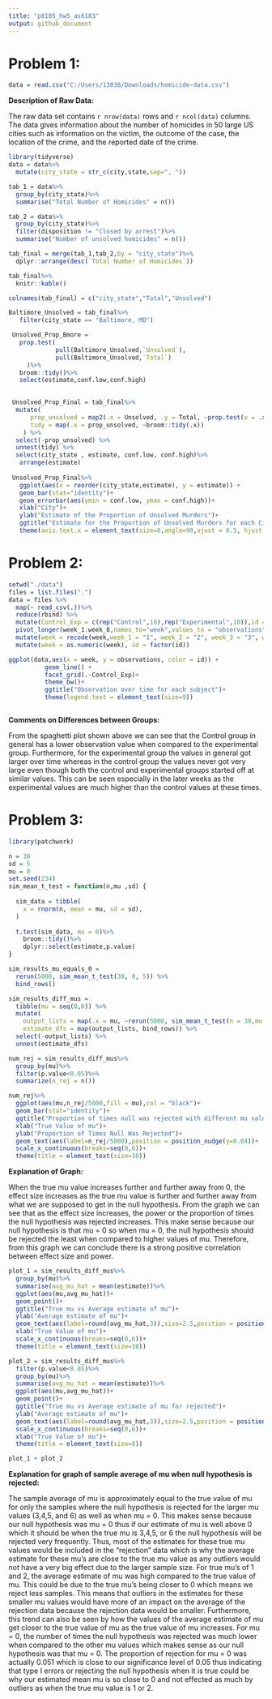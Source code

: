```yaml
---
title: "p8105_hw5_as6183"
output: github_document
---
```

# Problem 1:

```r
data = read.csv("C:/Users/13038/Downloads/homicide-data.csv") 
```

**Description of Raw Data:**

The raw data set contains `r nrow(data)` rows and `r ncol(data)` columns. The data gives information about the number of homicides in 50 large US cities such as information on the victim, the outcome of the case, the location of the crime, and the reported date of the crime. 

```r
library(tidyverse)
data = data%>%
  mutate(city_state = str_c(city,state,sep=", "))

tab_1 = data%>%
  group_by(city_state)%>%
  summarise("Total Number of Homicides" = n())

tab_2 = data%>%
  group_by(city_state)%>%
  filter(disposition != "Closed by arrest")%>%
  summarise("Number of unsolved homicides" = n())

tab_final = merge(tab_1,tab_2,by = "city_state")%>%
  dplyr::arrange(desc(`Total Number of Homicides`))

tab_final%>%
  knitr::kable()
```

```r
colnames(tab_final) = c("city_state","Total","Unsolved")

Baltimore_Unsolved = tab_final%>%
   filter(city_state == "Baltimore, MD")

 Unsolved_Prop_Bmore =
   prop.test(
             pull(Baltimore_Unsolved,`Unsolved`),
             pull(Baltimore_Unsolved,`Total`)
     )%>%
   broom::tidy()%>%
   select(estimate,conf.low,conf.high)

 
 Unsolved_Prop_Final = tab_final%>%
  mutate(
      prop_unsolved = map2(.x = Unsolved, .y = Total, ~prop.test(x = .x, n = .y)), 
      tidy = map(.x = prop_unsolved, ~broom::tidy(.x))
    ) %>%
  select(-prop_unsolved) %>%
  unnest(tidy) %>%
  select(city_state , estimate, conf.low, conf.high)%>%
   arrange(estimate)
  
 Unsolved_Prop_Final%>%
   ggplot(aes(x = reorder(city_state,estimate), y = estimate)) +
   geom_bar(stat="identity")+
   geom_errorbar(aes(ymin = conf.low, ymax = conf.high))+
   xlab("City")+
   ylab("Estimate of the Proportion of Unsolved Murders")+
   ggtitle("Estimate for the Proportion of Unsolved Murders for each City")+
   theme(axis.text.x = element_text(size=8,angle=90,vjust = 0.5, hjust = 1),plot.title=element_text(size=11))
```

# Problem 2:

```r

setwd("./data")
files = list.files(".")
data = files %>%          
  map(~ read_csv(.))%>%
  reduce(rbind) %>%
  mutate(Control_Exp = c(rep("Control",10),rep("Experimental",10)),id = c(seq("1","10"),seq("1","10")))%>%
  pivot_longer(week_1:week_8,names_to="week",values_to = "observations")%>%
  mutate(week = recode(week,week_1 = "1", week_2 = "2", week_3 = "3", week_4 = "4", week_5 = "5", week_6 = "6", week_7 = "7", week_8 = "8"))%>%
  mutate(week = as.numeric(week), id = factor(id))

ggplot(data,aes(x = week, y = observations, color = id)) +
          geom_line() +
          facet_grid(.~Control_Exp)+
          theme_bw()+
          ggtitle("Observation over time for each subject")+
          theme(legend.text = element_text(size=9))



```

**Comments on Differences between Groups:**

From the spaghetti plot shown above we can see that the Control group in general has a lower observation value when compared to the experimental group. Furthermore, for the experimental group the values in general got larger over time whereas in the control group the values never got very large even though both the control and experimental groups started off at similar values. This can be seen especially in the later weeks as the experimental values are much higher than the control values at these times. 

# Problem 3:
```r
library(patchwork)

n = 30
sd = 5
mu = 0
set.seed(234)
sim_mean_t_test = function(n,mu ,sd) {
  
  sim_data = tibble(
    x = rnorm(n, mean = mu, sd = sd),
  )
  
  t.test(sim_data, mu = 0)%>%
    broom::tidy()%>%
    dplyr::select(estimate,p.value)
}

sim_results_mu_equals_0 = 
  rerun(5000, sim_mean_t_test(30, 0, 5)) %>% 
  bind_rows()

sim_results_diff_mus = 
  tibble(mu = seq(0,6)) %>% 
  mutate(
    output_lists = map(.x = mu, ~rerun(5000, sim_mean_t_test(n = 30,mu = .x, sd = 5))),
    estimate_dfs = map(output_lists, bind_rows)) %>% 
  select(-output_lists) %>% 
  unnest(estimate_dfs)

num_rej = sim_results_diff_mus%>%
  group_by(mu)%>%
  filter(p.value<0.05)%>%
  summarize(n_rej = n())

num_rej%>%
  ggplot(aes(mu,n_rej/5000,fill = mu),col = "black")+
  geom_bar(stat="identity")+
  ggtitle("Proportion of times null was rejected with different mu values")+
  xlab("True Value of mu")+
  ylab("Proportion of Times Null Was Rejected")+
  geom_text(aes(label=n_rej/5000),position = position_nudge(y=0.04))+
  scale_x_continuous(breaks=seq(0,6))+
  theme(title = element_text(size=10))
```

**Explanation of Graph:**

When the true mu value increases further and further away from 0, the effect size increases as the true mu value is further and further away from what we are supposed to get in the null hypothesis. From the graph we can see that as the effect size increases, the power or the proportion of times the null hypothesis was rejected increases. This make sense because our null hypothesis is that mu = 0 so when mu = 0, the null hypothesis should be rejected the least when compared to higher values of mu. Therefore, from this graph we can conclude there is a strong positive correlation between effect size and power. 

```r
plot_1 = sim_results_diff_mus%>%
  group_by(mu)%>%
  summarise(avg_mu_hat = mean(estimate))%>%
  ggplot(aes(mu,avg_mu_hat))+
  geom_point()+
  ggtitle("True mu vs Average estimate of mu")+
  ylab("Average estimate of mu")+
  geom_text(aes(label=round(avg_mu_hat,3)),size=2.5,position = position_nudge(y = 0.2))+
  xlab("True Value of mu")+
  scale_x_continuous(breaks=seq(0,6))+
  theme(title = element_text(size=10))

plot_2 = sim_results_diff_mus%>%
  filter(p.value<0.05)%>%
  group_by(mu)%>%
  summarise(avg_mu_hat = mean(estimate))%>%
  ggplot(aes(mu,avg_mu_hat))+
  geom_point()+
  ggtitle("True mu vs Average estimate of mu for rejected")+
  ylab("Average estimate of mu")+
  geom_text(aes(label=round(avg_mu_hat,3)),size=2.5,position = position_nudge(y = 0.2))+
  scale_x_continuous(breaks=seq(0,6))+
  xlab("True Value of mu")+
  theme(title = element_text(size=8))

plot_1 + plot_2
```

**Explanation for graph of sample average of mu when null hypothesis is rejected:**

The sample average of mu is approximately equal to the true value of mu for only the samples where the null hypothesis is rejected for the larger mu values (3,4,5, and 6) as well as when mu = 0. This makes sense because our null hypothesis was mu = 0 thus if our estimate of mu is well above 0 which it should be when the true mu is 3,4,5, or 6 the null hypothesis will be rejected very frequently. Thus, most of the estimates for these true mu values would be included in the "rejection" data which is why the average estimate for these mu's are close to the true mu value as any outliers would not have a very big effect due to the larger sample size. For true mu's of 1 and 2, the average estimate of mu was high compared to the true value of mu. This could be due to the true mu's being closer to 0 which means we reject less samples. This means that outliers in the estimates for these smaller mu values would have more of an impact on the average of the rejection data because the rejection data would be smaller. Furthermore, this trend can also be seen by how the values of the average estimate of mu get closer to the true value of mu as the true value of mu increases. For mu = 0, the number of times the null hypothesis was rejected was much lower when compared to the other mu values which makes sense as our null hypothesis was that mu = 0. The proportion of rejection for mu = 0 was actually 0.051 which is close to our significance level of 0.05 thus indicating that type I errors or rejecting the null hypothesis when it is true could be why our estimated mean mu is so close to 0 and not effected as much by outliers as when the true mu value is 1 or 2. 